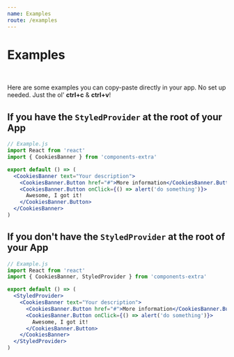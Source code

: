 ```yaml
---
name: Examples
route: /examples
---
```


# Examples

<br />

Here are some examples you can copy-paste directly in your app. No set up needed. Just the ol' **ctrl+c** & **ctrl+v**!

## If you have the `StyledProvider` at the root of your App

```jsx
// Example.js
import React from 'react'
import { CookiesBanner } from 'components-extra'

export default () => (
  <CookiesBanner text="Your description">
    <CookiesBanner.Button href="#">More information</CookiesBanner.Button>
    <CookiesBanner.Button onClick={() => alert('do something')}>
      Awesome, I got it!
    </CookiesBanner.Button>
  </CookiesBanner>
)
```

## If you don't have the `StyledProvider` at the root of your App

```jsx
// Example.js
import React from 'react'
import { CookiesBanner, StyledProvider } from 'components-extra'

export default () => (
  <StyledProvider>
    <CookiesBanner text="Your description">
      <CookiesBanner.Button href="#">More information</CookiesBanner.Button>
      <CookiesBanner.Button onClick={() => alert('do something')}>
        Awesome, I got it!
      </CookiesBanner.Button>
    </CookiesBanner>
  </StyledProvider>
)
```